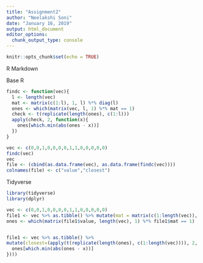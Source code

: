 ---
title: "Assignment2"
author: "Neelakshi Soni"
date: "January 16, 2019"
output: html_document
editor_options: 
  chunk_output_type: console
---

```{r setup, include=FALSE}
knitr::opts_chunk$set(echo = TRUE)
```

R Markdown

Base R

```{r base}
findc <- function(vec){
  l <- length(vec)
  mat <- matrix(c(1:l), 1, l) %*% diag(l)
  ones <- which(matrix(vec, l, 1) %*% mat == 1)
  check <- t(replicate(length(ones), c(1:l)))
  apply(check, 2, function(x){
    ones[which.min(abs(ones - x))]
  })
}

vec <- c(0,0,1,0,0,0,0,1,1,0,0,0,0,0)
findc(vec)
vec 
file <- (cbind(as.data.frame(vec), as.data.frame(findc(vec))))
colnames(file) <- c("value","closest")

```


Tidyverse 


```{r tidyverse, echo=FALSE}


library(tidyverse)
library(dplyr)

vec <- c(0,0,1,0,0,0,0,1,1,0,0,0,0,0)
file1 <- vec %>% as.tibble() %>% mutate(mat = matrix(c(1:length(vec)), 1, length(vec)) %*% diag(length(vec)))
ones <- which(matrix(file1$value, length(vec), 1) %*% file1$mat == 1)


file1 <- vec %>% as.tibble() %>% 
mutate(closest=(apply(t(replicate(length(ones), c(1:length(vec)))), 2, function(x){
  ones[which.min(abs(ones - x))]
})))
```
